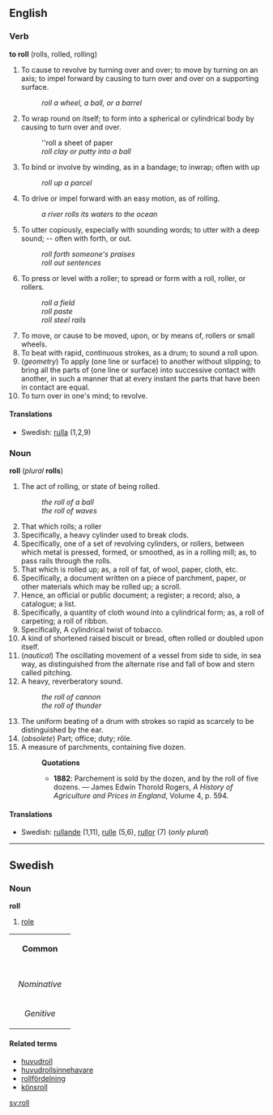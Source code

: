 ==English==
===Verb===
'''to roll''' (rolls, rolled, rolling)

# To cause to revolve by turning over and over; to move by turning on an axis; to impel forward by causing to turn over and over on a supporting surface.
#:''roll a wheel, a ball, or a barrel''
# To wrap round on itself; to form into a spherical or cylindrical body by causing to turn over and over.
#:''roll a sheet of paper
#:''roll clay or putty into a ball''
# To bind or involve by winding, as in a bandage; to inwrap; often with up
#:''roll up a parcel''
# To drive or impel forward with an easy motion, as of rolling.
#:''a river rolls its waters to the ocean''
# To utter copiously, especially with sounding words; to utter with a deep sound; -- often with forth, or out.
#:''roll forth someone's praises''
#:''roll out sentences''
# To press or level with a roller; to spread or form with a roll, roller, or rollers.
#:''roll a field''
#:''roll paste''
#:''roll steel rails''
# To move, or cause to be moved, upon, or by means of, rollers or small wheels.
# To beat with rapid, continuous strokes, as a drum; to sound a roll upon.
#(''geometry'') To apply (one line or surface) to another without slipping; to bring all the parts of (one line or surface) into successive contact with another, in such a manner that at every instant the parts that have been in contact are equal.
# To turn over in one's mind; to revolve.

====Translations====
*Swedish: [[rulla]] (1,2,9)

===Noun===
'''roll''' (''plural'' '''rolls''')
# The act of rolling, or state of being rolled.
#:''the roll of a ball''
#:''the roll of waves''
#That which rolls; a roller
#Specifically, a heavy cylinder used to break clods.
#Specifically, one of a set of revolving cylinders, or rollers, between which metal is pressed, formed, or smoothed, as in a rolling mill; as, to pass rails through the rolls.
#That which is rolled up; as, a roll of fat, of wool, paper, cloth, etc.
#Specifically, a document written on a piece of parchment, paper, or other materials which may be rolled up; a scroll.
#Hence, an official or public document; a register; a record; also, a catalogue; a list.
#Specifically, a quantity of cloth wound into a cylindrical form; as, a roll of carpeting; a roll of ribbon. 
#Specifically, A cylindrical twist of tobacco.
#A kind of shortened raised biscuit or bread, often rolled or doubled upon itself.
#(''nautical'') The oscillating movement of a vessel from side to side, in sea way, as distinguished from the alternate rise and fall of bow and stern called pitching.
#A heavy, reverberatory sound.
#:''the roll of cannon''
#:''the roll of thunder''
#The uniform beating of a drum with strokes so rapid as scarcely to be distinguished by the ear.
#(''obsolete'') Part; office; duty; rôle.
#A measure of parchments, containing five dozen.
#:'''Quotations'''
#:*'''1882''': Parchement is sold by the dozen, and by the roll of five dozens. &mdash; James Edwin Thorold Rogers, ''A History of Agriculture and Prices in England'', Volume 4, p. 594.

====Translations====
*Swedish: [[rullande]] (1,11), [[rulle]] (5,6), [[rullor]] (7) (''only plural'')
----
==Swedish==
===Noun===
'''roll'''

#[[role]]

{| border=1 cellspacing=0
| bgcolor="#FFFFF0" colspan=5 align=center | '''Common'''
|-
|- bgcolor="#FFFFF0" align=center
! rowspan=2 | 
| colspan=2 width=105| Singular 
| colspan=2 | Plural
|- bgcolor="#FFFFF0" align=center
| width=105 | ''Indefinite'' 
| width=105 | ''Definite'' 
| width=105 |  ''Indefinite'' 
|  width=105 | ''Definite''
|- align=center
| width=105 bgcolor="#FFFFF0" | ''Nominative'' 
| [[roll]]
| [[rollen]]
| [[roller]]
| [[rollerna]]
|- align=center
| width=105 bgcolor="#FFFFF0" | ''Genitive'' 
| [[rolls]]
| [[rollens]]
| [[rollers]]
| [[rollernas]]
|}

====Related terms====
*[[huvudroll]]
*[[huvudrollsinnehavare]]
*[[rollfördelning]]
*[[könsroll]]

[[sv:roll]]